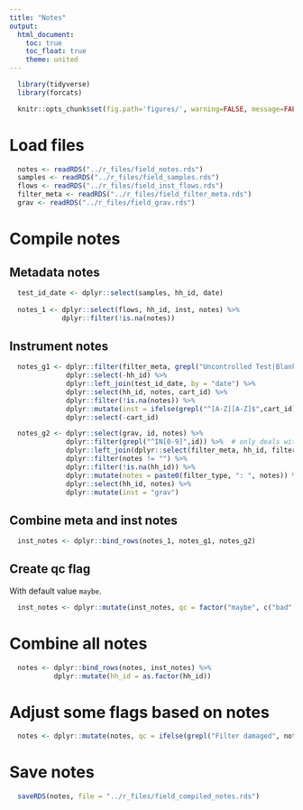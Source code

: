 ```yaml
---
title: "Notes"
output:
  html_document:
    toc: true
    toc_float: true
    theme: united
---
```


```r
  library(tidyverse)
  library(forcats)
```

```r
  knitr::opts_chunk$set(fig.path='figures/', warning=FALSE, message=FALSE, cache=FALSE)
```

# Load files

```r
  notes <- readRDS("../r_files/field_notes.rds")
  samples <- readRDS("../r_files/field_samples.rds")
  flows <- readRDS("../r_files/field_inst_flows.rds")
  filter_meta <- readRDS("../r_files/field_filter_meta.rds")
  grav <- readRDS("../r_files/field_grav.rds")
```

# Compile notes

## Metadata notes

```r
  test_id_date <- dplyr::select(samples, hh_id, date)
  
  notes_1 <- dplyr::select(flows, hh_id, inst, notes) %>%
             dplyr::filter(!is.na(notes))
```

## Instrument notes

```r
  notes_g1 <- dplyr::filter(filter_meta, grepl("Uncontrolled Test|Blank", filter_type)) %>%
              dplyr::select(-hh_id) %>%
              dplyr::left_join(test_id_date, by = "date") %>%
              dplyr::select(hh_id, notes, cart_id) %>%
              dplyr::filter(!is.na(notes)) %>%
              dplyr::mutate(inst = ifelse(grepl("^[A-Z][A-Z]$",cart_id), "grav:ecoc", "ecoc")) %>%
              dplyr::select(-cart_id)

  notes_g2 <- dplyr::select(grav, id, notes) %>%
              dplyr::filter(grepl("^IN[0-9]",id)) %>%  # only deals with emissions tests
              dplyr::left_join(dplyr::select(filter_meta, hh_id, filter_type, teflon_id), by = c("id" = "teflon_id")) %>%
              dplyr::filter(notes != "") %>%
              dplyr::filter(!is.na(hh_id)) %>%
              dplyr::mutate(notes = paste0(filter_type, ": ", notes)) %>%
              dplyr::select(hh_id, notes) %>%
              dplyr::mutate(inst = "grav")
```

## Combine meta and inst notes

```r
  inst_notes <- dplyr::bind_rows(notes_1, notes_g1, notes_g2)
```

## Create qc flag

With default value `maybe`.

```r
  inst_notes <- dplyr::mutate(inst_notes, qc = factor("maybe", c("bad", "maybe", "ok")))
```

# Combine all notes

```r
  notes <- dplyr::bind_rows(notes, inst_notes) %>%
           dplyr::mutate(hh_id = as.factor(hh_id))
```

# Adjust some flags based on notes

```r
  notes <- dplyr::mutate(notes, qc = ifelse(grepl("Filter damaged", notes), "bad", as.character(qc)))
```

# Save notes

```r
  saveRDS(notes, file = "../r_files/field_compiled_notes.rds")
```
